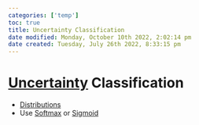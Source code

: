 ```yaml
---
categories: ['temp']
toc: true
title: Uncertainty Classification
date modified: Monday, October 10th 2022, 2:02:14 pm
date created: Tuesday, July 26th 2022, 8:33:15 pm
---
```


# [Uncertainty](Uncertainty.qmd) Classification
- [Distributions](Distributions)
- Use [Softmax](Softmax.qmd) or [Sigmoid](Sigmoid.qmd)



